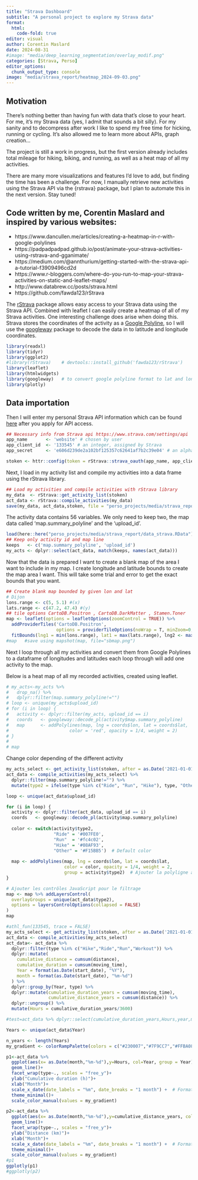 ```yaml
---
title: "Strava Dashboard"
subtitle: "A personal project to explore my Strava data"
format:
  html:
    code-fold: true
editor: visual
author: Corentin Maslard
date: 2024-08-31
#image: "media/deep_learning_segmentation/overlay_modif.png"
categories: [Strava, Perso]
editor_options: 
  chunk_output_type: console
image: "media/strava_report/heatmap_2024-09-03.png"
---
```


## Motivation

There's nothing better than having fun with data that's close to your heart. For me, it's my Strava data (yes, I admit that sounds a bit silly). For my sanity and to decompress after work I like to spend my free time for hicking, running or cycling. It's also allowed me to learn more about APIs, graph creation...

The project is still a work in progress, but the first version already includes total mileage for hiking, biking, and running, as well as a heat map of all my activities.

There are many more visualizations and features I'd love to add, but finding the time has been a challenge. For now, I manually retrieve new activities using the Strava API via the {rstrava} package, but I plan to automate this in the next version. Stay tuned!

::: callout-note
## Code written by me, Corentin Maslard and inspired by various websites:

-   https://www.dancullen.me/articles/creating-a-heatmap-in-r-with-google-polylines
-   https://padpadpadpad.github.io/post/animate-your-strava-activities-using-rstrava-and-gganimate/
-   https://medium.com/@annthurium/getting-started-with-the-strava-api-a-tutorial-f3909496cd2d
-   https://www.r-bloggers.com/where-do-you-run-to-map-your-strava-activities-on-static-and-leaflet-maps/
-   http://www.databrew.cc/posts/strava.html
-   https://github.com/fawda123/rStrava
:::

The [rStrava](https://www.google.com/url?q=https%3A%2F%2Fgithub.com%2Ffawda123%2FrStrava%23APIfunctions&sa=D&sntz=1&usg=AOvVaw3NiLeffsoqfDa971PS_bTh) package allows easy access to your Strava data using the Strava API. Combined with leaflet I can easily create a heatmap of all of my Strava activities. One interesting challenge does arise when doing this. Strava stores the coordinates of the activity as a [Google Polyline](https://developers.google.com/maps/documentation/utilities/polylineutility), so I will use the [googleway](https://www.google.com/url?q=https%3A%2F%2Fcran.r-project.org%2Fweb%2Fpackages%2Fgoogleway%2Fvignettes%2Fgoogleway-vignette.html&sa=D&sntz=1&usg=AOvVaw1EXllXJaE3UX0OKBgZY6eH) package to decode the data in to latitude and longitude coordinates.

```r
library(readxl)
library(tidyr)
library(ggplot2)
#library(rStrava)    # devtools::install_github('fawda123/rStrava') 
library(leaflet)
library(htmlwidgets)
library(googleway)   # to convert google polyline format to lat and long
library(plotly)
```

## Data importation

Then I will enter my personal Strava API information which can be found [here](https://www.google.com/url?q=https%3A%2F%2Fwww.strava.com%2Fsettings%2Fapi&sa=D&sntz=1&usg=AOvVaw31ZF0z2iDuOYkdAVQ0AZFP) after you apply for API access.

```r
## Necessary info from Strava api https://www.strava.com/settings/api 
app_name       <- 'website' # chosen by user
app_client_id  <- '133545' # an integer, assigned by Strava
app_secret     <- 'e606d239de2a102bf125357c62641af7b2c39e04' # an alphanumeric secret, assigned by Strava

stoken <- httr::config(token = rStrava::strava_oauth(app_name, app_client_id, app_secret, app_scope="activity:read_all"))
```

Next, I load in my activity list and compile my activities into a data frame using the rStrava library.

```r
## Load my activities and compile activities with rStrava library
my_data  <- rStrava::get_activity_list(stoken)
act_data <- rStrava::compile_activities(my_data)
save(my_data, act_data,stoken, file = "perso_projects/media/strava_report/data_strava.RData")
```

The activity data contains 56 variables. We only need to keep two, the map data called 'map.summary_polyline' and the 'upload_id'.

```r
load(here::here("perso_projects/media/strava_report/data_strava.RData"))
## Keep only activity id and map line
keeps   <- c('map.summary_polyline', 'upload_id')
my_acts <- dplyr::select(act_data, match(keeps, names(act_data)))
```

Now that the data is prepared I want to create a blank map of the area I want to include in my map. I create longitude and latitude bounds to create the map area I want. This will take some trial and error to get the exact bounds that you want.

```r
## Create blank map bounded by given lon and lat
# Dijon
lons.range <- c(5, 5.1) #(x)
lats.range <- c(47.2, 47.4) #(y)
## tile options CartoDB.Positron , CartoDB.DarkMatter , Stamen.Toner  
map <- leaflet(options = leafletOptions(zoomControl = TRUE)) %>%
  addProviderTiles('CartoDB.Positron',
                   options = providerTileOptions(noWrap = T, minZoom=0, maxZoom=50)) %>%
  fitBounds(lng1 = min(lons.range), lat1 = max(lats.range), lng2 <- max(lons.range), lat2 = min(lats.range))
#map   #save using mapshot(map, file="sbmap.png")
```

Next I loop through all my activities and convert them from Google Polylines to a dataframe of longitudes and latitudes each loop through will add one activity to the map.

Below is a heat map of all my recorded activities, created using leaflet.

```r
# my_acts<-my_acts %>% 
#   drop_na() %>% 
#   dplyr::filter(map.summary_polyline!="")
# loop <- unique(my_acts$upload_id)
# for (i in loop) {
#   activity <- dplyr::filter(my_acts, upload_id == i)
#   coords   <- googleway::decode_pl(activity$map.summary_polyline)
#   map      <- addPolylines(map, lng = coords$lon, lat = coords$lat,
#                       color = 'red', opacity = 1/4, weight = 2)
# }
# 
# map
```

Change color depending of the different activity

```r
my_acts_select <- get_activity_list(stoken, after = as.Date('2021-01-01'))
act_data <- compile_activities(my_acts_select) %>% 
  dplyr::filter(map.summary_polyline!="") %>% 
  mutate(type2 = ifelse(type %in% c("Ride", "Run", "Hike"), type, "Other"))

loop <- unique(act_data$upload_id)

for (i in loop) {
  activity <- dplyr::filter(act_data, upload_id == i)
  coords   <- googleway::decode_pl(activity$map.summary_polyline)
  
  color <- switch(activity$type2,
                  "Ride" = '#007FE0',
                  "Run"  = '#fc4c02',
                  "Hike" = '#08AF93',
                  "Other" = '#F15BB5')  # Default color
  
  map <- addPolylines(map, lng = coords$lon, lat = coords$lat,
                      color = color, opacity = 1/4, weight = 2,
                      group = activity$type2)  # Ajouter la polyligne à un groupe
}

# Ajouter les contrôles JavaScript pour le filtrage
map <- map %>% addLayersControl(
  overlayGroups = unique(act_data$type2),
  options = layersControlOptions(collapsed = FALSE)
)
map
```

```r
#athl_fun(133545, trace = FALSE)
my_acts_select <- get_activity_list(stoken, after = as.Date('2021-01-01'))
act_data <- compile_activities(my_acts_select)
act_data<- act_data %>%
  dplyr::filter(type %in% c("Hike","Ride","Run","Workout")) %>% 
  dplyr::mutate(
    cumulative_distance = cumsum(distance),
    cumulative_duration = cumsum(moving_time),
    Year = format(as.Date(start_date), "%Y"),
    month = format(as.Date(start_date), "%m-%d")
  ) %>% 
  dplyr::group_by(Year, type) %>%
  dplyr::mutate(cumulative_duration_years = cumsum(moving_time),
                cumulative_distance_years = cumsum(distance)) %>%
  dplyr::ungroup() %>% 
  mutate(Hours = cumulative_duration_years/3600)

#test=act_data %>% dplyr::select(cumulative_duration_years,Hours,year,month)

Years <- unique(act_data$Year)

n_years <- length(Years)
my_gradient <- colorRampPalette(colors = c("#230007","#7F9CC7","#FFBA08", "#fc4c02"))(n_years)

p1<-act_data %>% 
  ggplot(aes(x= as.Date(month,"%m-%d"),y=Hours, col=Year, group = Year))+
  geom_line()+
  facet_wrap(type~., scales = "free_y")+
  ylab("Cumulative duration (h)")+
  xlab("Month")+
  scale_x_date(date_labels = "%m", date_breaks = "1 month") +  # Format pour les labels des mois
  theme_minimal()+
  scale_color_manual(values = my_gradient)

p2<-act_data %>% 
  ggplot(aes(x= as.Date(month,"%m-%d"),y=cumulative_distance_years, col=Year, group = Year))+
  geom_line()+
  facet_wrap(type~., scales = "free_y")+
  ylab("Distance (km)")+
  xlab("Month")+
  scale_x_date(date_labels = "%m", date_breaks = "1 month") +  # Format pour les labels des mois
  theme_minimal()+
  scale_color_manual(values = my_gradient)
#p1
ggplotly(p1)
#ggplotly(p2)
```
